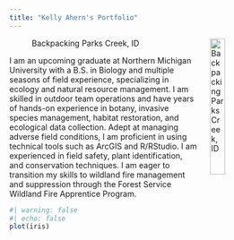 ```yaml
---
title: "Kelly Ahern's Portfolio"
---
```

![Backpacking Parks Creek, ID](images/Backpack.JPEG){style="float:right; margin-left: 5%; fig-align:right; width:25%;" fig-alt="\"Selfie of Kelly Ahern with red backpack while hiking through verdant forest."}

I am an upcoming graduate at Northern Michigan University with a B.S. in Biology and multiple seasons of field experience, specializing in ecology and natural resource management. I am skilled in outdoor team operations and have years of hands-on experience in botany, invasive species management, habitat restoration, and ecological data collection. Adept at managing adverse field conditions, I am proficient in using technical tools such as ArcGIS and R/RStudio. I am experienced in field safety, plant identification, and conservation techniques. I am eager to transition my skills to wildland fire management and suppression through the Forest Service Wildland Fire Apprentice Program.


```r
#| warning: false
#| echo: false
plot(iris)
```

